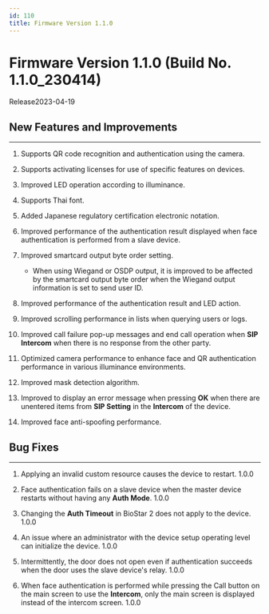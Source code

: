 ```yaml
---
id: 110
title: Firmware Version 1.1.0
---
```


# Firmware Version 1.1.0 (Build No. 1.1.0_230414)

Release<Separator/>2023-04-19

## New Features and Improvements

---

1. Supports QR code recognition and authentication using the camera.

1. Supports activating licenses for use of specific features on devices.

1. Improved LED operation according to illuminance.

1. Supports Thai font.

1. Added Japanese regulatory certification electronic notation.

1. Improved performance of the authentication result displayed when face authentication is performed from a slave device.

1. Improved smartcard output byte order setting.

    - When using Wiegand or OSDP output, it is improved to be affected by the smartcard output byte order when the Wiegand output information is set to send user ID.

1. Improved performance of the authentication result and LED action.

1. Improved scrolling performance in lists when querying users or logs.

1. Improved call failure pop-up messages and end call operation when **SIP Intercom** when there is no response from the other party.

1. Optimized camera performance to enhance face and QR authentication performance in various illuminance environments.

1. Improved mask detection algorithm.

1. Improved to display an error message when pressing **OK** when there are unentered items from **SIP Setting** in the **Intercom** of the device.

1. Improved face anti-spoofing performance.

## Bug Fixes

---

<BugLists>

1. Applying an invalid custom resource causes the device to restart. <Badge>1.0.0</Badge>

1. Face authentication fails on a slave device when the master device restarts without having any **Auth Mode**. <Badge>1.0.0</Badge>

1. Changing the **Auth Timeout** in BioStar 2 does not apply to the device. <Badge>1.0.0</Badge>

1. An issue where an administrator with the device setup operating level can initialize the device. <Badge>1.0.0</Badge>

1. Intermittently, the door does not open even if authentication succeeds when the door uses the slave device's relay. <Badge>1.0.0</Badge>

1. When face authentication is performed while pressing the Call button on the main screen to use the **Intercom**, only the main screen is displayed instead of the intercom screen. <Badge>1.0.0</Badge>

</BugLists>